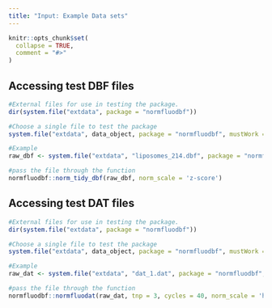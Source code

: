 ```yaml
---
title: "Input: Example Data sets"
---
```


```r
knitr::opts_chunk$set(
  collapse = TRUE,
  comment = "#>"
)
```

## Accessing test DBF files

```r
#External files for use in testing the package.
dir(system.file("extdata", package = "normfluodbf"))

#Choose a single file to test the package
system.file("extdata", data_object, package = "normfluodbf", mustWork = TRUE)

#Example
raw_dbf <- system.file("extdata", "liposomes_214.dbf", package = "normfluodbf", mustWork = TRUE)

#pass the file through the function
normfluodbf::norm_tidy_dbf(raw_dbf, norm_scale = 'z-score')
```

## Accessing test DAT files

```r
#External files for use in testing the package.
dir(system.file("extdata", package = "normfluodbf"))

#Choose a single file to test the package
system.file("extdata", data_object, package = "normfluodbf", mustWork = TRUE)

#Example
raw_dat <- system.file("extdata", "dat_1.dat", package = "normfluodbf", mustWork = TRUE)

#pass the file through the function
normfluodbf::normfluodat(raw_dat, tnp = 3, cycles = 40, norm_scale = 'hundred')
```
